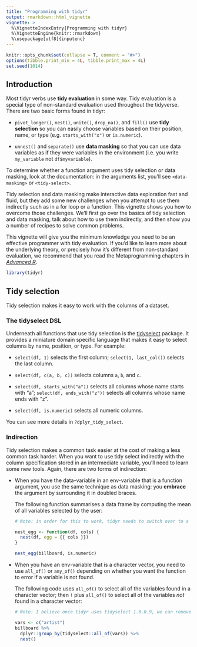 ```yaml
---
title: "Programming with tidyr"
output: rmarkdown::html_vignette
vignette: >
  %\VignetteIndexEntry{Programming with tidyr}
  %\VignetteEngine{knitr::rmarkdown}
  %\usepackage[utf8]{inputenc}
---
```


```r
knitr::opts_chunk$set(collapse = T, comment = "#>")
options(tibble.print_min = 4L, tibble.print_max = 4L)
set.seed(1014)
```

## Introduction

Most tidyr verbs use **tidy evaluation** in some way. Tidy evaluation is a special type of non-standard evaluation used throughout the tidyverse. There are two basic forms found in tidyr:

* `pivot_longer()`, `nest()`, `unite()`, `drop_na()`, and `fill()` use **tidy selection** so you can easily choose variables based on their position, name, or type (e.g. `starts_with("x")` or `is.numeric`).

* `unnest()` and `separate()` use **data masking** so that you can use data variables as if they were variables in the environment (i.e. you write `my_variable` not `df$myvariable`). 

To determine whether a function argument uses tidy selection or data masking, look at the documentation: in the arguments list, you'll see `<data-masking>` or `<tidy-select>`.

Tidy selection and data masking make interactive data exploration fast and fluid, but they add some new challenges when you attempt to use them indirectly such as in a for loop or a function. This vignette shows you how to overcome those challenges. We'll first go over the basics of tidy selection and data masking, talk about how to use them indirectly, and then show you a number of recipes to solve common problems.

This vignette will give you the minimum knowledge you need to be an effective programmer with tidy evaluation. If you'd like to learn more about the underlying theory, or precisely how it's different from non-standard evaluation, we recommend that you read the Metaprogramming chapters in [_Advanced R_](https://adv-r.hadley.nz).

```r
library(tidyr)
```

## Tidy selection

Tidy selection makes it easy to work with the columns of a dataset.

### The tidyselect DSL

Underneath all functions that use tidy selection is the [tidyselect](http://tidyselect.r-lib.org/) package. It provides a miniature domain specific language that makes it easy to select columns by name, position, or type. For example:

* `select(df, 1)` selects the first column; 
  `select(1, last_col())` selects the last column.
  
* `select(df, c(a, b, c))` selects columns `a`, `b`, and `c`.

* `select(df, starts_with("a"))` selects all columns whose name starts with "a";
  `select(df, ends_with("z"))` selects all columns whose name ends with "z".
  
* `select(df, is.numeric)` selects all numeric columns.

You can see more details in `?dplyr_tidy_select`.

### Indirection

Tidy selection makes a common task easier at the cost of making a less common task harder. When you want to use tidy select indirectly with the column specification stored in an intermediate variable, you'll need to learn some new tools. Again, there are two forms of indirection:

*   When you have the data-variable in an env-variable that is a function
    argument, you use the same technique as data masking: you **embrace** the
    argument by surrounding it in doubled braces.
    
    The following function summarises a data frame by computing
    the mean of all variables selected by the user:

    ```r
    # Note: in order for this to work, tidyr needs to switch over to a newer version of tidyselect to be able to use function predicates. Setting to eval=FALSE in the meantime and keeping this as a placeholder.
    
    nest_egg <- function(df, cols) {
      nest(df, egg = {{ cols }})
    }
    
    nest_egg(billboard, is.numeric)
    ```

*   When you have an env-variable that is a character vector, you need to use
    `all_of()` or `any_of()` depending on whether you want the
    function to error if a variable is not found. 
    
    The following code uses `all_of()` to select all of the variables found
    in a character vector; then `!` plus `all_of()` to select all of the 
    variables *not* found in a character vector:

    ```r
    # Note: I believe once tidyr uses tidyselect 1.0.0.9, we can remove the `tidyselect::`
    
    vars <- c("artist")
    billboard %>% 
      dplyr::group_by(tidyselect::all_of(vars)) %>% 
      nest()
    ```

